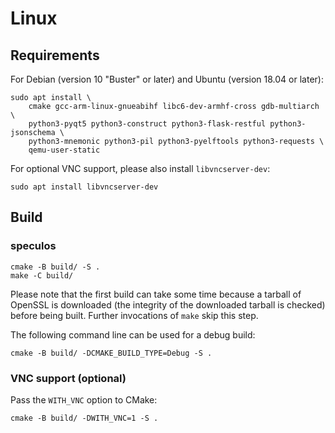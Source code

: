 # Linux

## Requirements

For Debian (version 10 "Buster" or later) and Ubuntu (version 18.04 or later):

```shell copy
sudo apt install \
    cmake gcc-arm-linux-gnueabihf libc6-dev-armhf-cross gdb-multiarch \
    python3-pyqt5 python3-construct python3-flask-restful python3-jsonschema \
    python3-mnemonic python3-pil python3-pyelftools python3-requests \
    qemu-user-static

```

For optional VNC support, please also install `libvncserver-dev`:

```shell copy
sudo apt install libvncserver-dev
```

## Build

### speculos

```shell copy
cmake -B build/ -S .
make -C build/
```

Please note that the first build can take some time because a tarball of OpenSSL
is downloaded (the integrity of the downloaded tarball is checked) before being
built. Further invocations of `make` skip this step.

The following command line can be used for a debug build:

```shell copy
cmake -B build/ -DCMAKE_BUILD_TYPE=Debug -S .
```

### VNC support (optional)

Pass the `WITH_VNC` option to CMake:

```shell copy
cmake -B build/ -DWITH_VNC=1 -S .
```